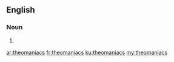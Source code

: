==English==

===Noun===
{{head|en|noun plural form}}

# {{plural of|theomaniac|lang=en}}

[[ar:theomaniacs]]
[[fr:theomaniacs]]
[[ku:theomaniacs]]
[[my:theomaniacs]]
